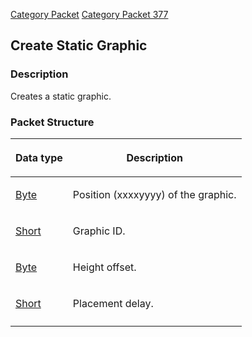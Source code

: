 [[Category Packet]]
[[Category Packet 377]]
{{packet|name=Create Static Graphic|description=Creates a static graphic.|opcode=59|type=Fixed|length=6|revision=377}}
== Create Static Graphic ==

=== Description ===
Creates a static graphic.

=== Packet Structure ===

{| border=2
! Data type
! Description
|-
| [[Data Types#Standard data types|Byte]]
| Position (xxxxyyyy) of the graphic.
|-
| [[Data Types#Standard data types|Short]]
| Graphic ID.
|-
| [[Data Types#Standard data types|Byte]]
| Height offset.
|-
| [[Data Types#Standard data types|Short]]
| Placement delay.
|-
|}